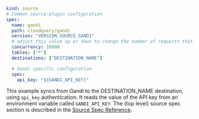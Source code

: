 ```yaml copy
kind: source
# Common source-plugin configuration
spec:
  name: gandi
  path: cloudquery/gandi
  version: "VERSION_SOURCE_GANDI"
  # adjust this value up or down to change the number of requests that are made in parallel
  concurrency: 10000
  tables: ["*"]
  destinations: ["DESTINATION_NAME"]

  # Gandi specific configuration
  spec:
    api_key: "${GANDI_API_KEY}"
```

This example syncs from Gandi to the DESTINATION_NAME destination, using `api_key` authentication. It reads the value of the API key from an environment variable called `GANDI_API_KEY`. The (top level) source spec section is described in the [Source Spec Reference](/docs/reference/source-spec).